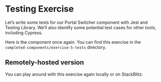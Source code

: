 
# Testing Exercise

Let’s write some tests for our Portal Switcher component with Jest and Testing Library. We’ll also identify some potential test cases for other tools, including Cypress.

Here is the component once again. You can find this exercise in the `completed-components/exercise-5-tests` directory.

<div className="w-full bg-[#e7e5e5] min-h-[220px] mt-6">
    <div className="box-border bg-white h-[5.25rem] pt-[1rem] pb-[2.75rem]">
        <PortalSwitcher />
    </div>
</div>

## Remotely-hosted version

You can play around with this exercise again locally or on StackBlitz:

<StackBlitz name="stackblitz-starters-31bhpt" view="both" />